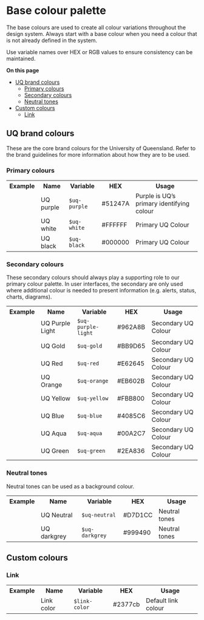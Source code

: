 
<Meta title="Core/Colour/Base colour palette" />

# Base colour palette

The base colours are used to create all colour variations throughout the design system.  Always start with a base colour when you need a colour that is not already defined in the system. 

Use variable names over HEX or RGB values to ensure consistency can be maintained.

**On this page**
- [UQ brand colours](#uq-brand-colours)
  - [Primary colours](#primary-colours)
  - [Secondary colours](#secondary-colours)
  - [Neutral tones](#neutral-tones)
- [Custom colours](#custom-colours)
  - [Link](#link)


## UQ brand colours

These are the core brand colours for the University of Queensland. Refer to the brand guidelines for more information about how they are to be used.

### Primary colours

<table class="uqds-table  uqds-table--card uqds-table--colour">
  <tbody class="uqds-table__body">
    <tr class="uqds-table__mobile-heading">
      <th class="uqds-table__heading">Example</th>
      <th class="uqds-table__heading">Name</th>
      <th class="uqds-table__heading">Variable</th>
      <th class="uqds-table__heading">HEX</th>
      <th class="uqds-table__heading">Usage</th>
    </tr>
    <tr  class="uqds-table__row">
      <td class="uqds-table__item"><div class="uqds-colour__palette uqds-colour--purple"></div></td>
      <td class="uqds-table__item" data-title="Name:">UQ purple</td>
      <td class="uqds-table__item" data-title="Variable:"><code>$uq-purple</code></td>
      <td class="uqds-table__item" data-title="HEX:">#51247A</td>
      <td class="uqds-table__item" data-title="Usage:">Purple is UQ’s primary identifying colour</td>
    </tr>
    <tr class="uqds-table__row">
      <td class="uqds-table__item"><div class="uqds-colour__palette uqds-colour--white"></div></td>
      <td class="uqds-table__item" data-title="Name:">UQ white</td>
      <td class="uqds-table__item" data-title="Variable:"><code>$uq-white</code></td>
      <td class="uqds-table__item" data-title="HEX:">#FFFFFF</td>
      <td class="uqds-table__item" data-title="Usage:">Primary UQ Colour</td>
    </tr>
    <tr class="uqds-table__row">
      <td class="uqds-table__item"><div class="uqds-colour__palette uqds-colour--black"></div></td>
      <td class="uqds-table__item" data-title="Name:">UQ black</td>
      <td class="uqds-table__item" data-title="Variable:"><code>$uq-black</code></td>
      <td class="uqds-table__item" data-title="HEX:">#000000</td>
      <td class="uqds-table__item" data-title="Usage:">Primary UQ Colour</td>
    </tr>
  </tbody>
  </table>

### Secondary colours

These secondary colours should always play a supporting role to our primary colour palette. In user interfaces, the secondary are only used where additional colour is needed to present information (e.g. alerts, status, charts, diagrams).

  <table class="uqds-table uqds-table--card uqds-table--colour">
  <tbody class="uqds-table__body">
    <tr class="uqds-table__mobile-heading">
      <th class="uqds-table__heading">Example</th>
      <th class="uqds-table__heading">Name</th>
      <th class="uqds-table__heading">Variable</th>
      <th class="uqds-table__heading">HEX</th>
      <th class="uqds-table__heading">Usage</th>
    </tr>
    <tr  class="uqds-table__row">
      <td class="uqds-table__item"><div class="uqds-colour__palette uqds-colour--purple-light"></div></td>
      <td class="uqds-table__item" data-title="Name:">UQ Purple Light</td>
      <td class="uqds-table__item" data-title="Variable:"><code>$uq-purple-light</code></td>
      <td class="uqds-table__item" data-title="HEX:">#962A8B</td>
      <td class="uqds-table__item" data-title="Usage:">Secondary UQ Colour</td>
    </tr>
    <tr class="uqds-table__row">
      <td class="uqds-table__item"><div class="uqds-colour__palette uqds-colour--gold"></div></td>
      <td class="uqds-table__item" data-title="Name:">UQ Gold</td>
      <td class="uqds-table__item" data-title="Variable:"><code>$uq-gold</code></td>
      <td class="uqds-table__item" data-title="HEX:">#BB9D65</td>
      <td class="uqds-table__item" data-title="Usage:">Secondary UQ Colour</td>
    </tr>
    <tr class="uqds-table__row">
      <td class="uqds-table__item"><div class="uqds-colour__palette uqds-colour--red"></div></td>
      <td class="uqds-table__item" data-title="Name:">UQ Red</td>
      <td class="uqds-table__item" data-title="Variable:"><code>$uq-red</code></td>
      <td class="uqds-table__item" data-title="HEX:">#E62645</td>
      <td class="uqds-table__item" data-title="Usage:">Secondary UQ Colour</td>
    </tr>
    <tr class="uqds-table__row">
      <td class="uqds-table__item"><div class="uqds-colour__palette uqds-colour--orange"></div></td>
      <td class="uqds-table__item" data-title="Name:">UQ Orange</td>
      <td class="uqds-table__item" data-title="Variable:"><code>$uq-orange</code></td>
      <td class="uqds-table__item" data-title="HEX:">#EB602B</td>
      <td class="uqds-table__item" data-title="Usage:">Secondary UQ Colour</td>
    </tr>
    <tr class="uqds-table__row">
      <td class="uqds-table__item"><div class="uqds-colour__palette uqds-colour--yellow"></div></td>
      <td class="uqds-table__item" data-title="Name:">UQ Yellow</td>
      <td class="uqds-table__item" data-title="Variable:"><code>$uq-yellow</code></td>
      <td class="uqds-table__item" data-title="HEX:">#FBB800</td>
      <td class="uqds-table__item" data-title="Usage:">Secondary UQ Colour</td>
    </tr>
    <tr class="uqds-table__row">
      <td class="uqds-table__item"><div class="uqds-colour__palette uqds-colour--blue"></div></td>
      <td class="uqds-table__item" data-title="Name:">UQ Blue</td>
      <td class="uqds-table__item" data-title="Variable:"><code>$uq-blue</code></td>
      <td class="uqds-table__item" data-title="HEX:">#4085C6</td>
      <td class="uqds-table__item" data-title="Usage:">Secondary UQ Colour</td>
    </tr>
    <tr class="uqds-table__row">
      <td class="uqds-table__item"><div class="uqds-colour__palette uqds-colour--aqua"></div></td>
      <td class="uqds-table__item" data-title="Name:">UQ Aqua</td>
      <td class="uqds-table__item" data-title="Variable:"><code>$uq-aqua</code></td>
      <td class="uqds-table__item" data-title="HEX:">#00A2C7</td>
      <td class="uqds-table__item" data-title="Usage:">Secondary UQ Colour</td>
    </tr>
    <tr class="uqds-table__row">
      <td class="uqds-table__item"><div class="uqds-colour__palette uqds-colour--green"></div></td>
      <td class="uqds-table__item" data-title="Name:">UQ Green</td>
      <td class="uqds-table__item" data-title="Variable:"><code>$uq-green</code></td>
      <td class="uqds-table__item" data-title="HEX:">#2EA836</td>
      <td class="uqds-table__item" data-title="Usage:">Secondary UQ Colour</td>
    </tr>
  </tbody>
  </table>

### Neutral tones
Neutral tones can be used as a background colour.

<table class="uqds-table  uqds-table--card uqds-table--colour">
  <tbody class="uqds-table__body">
    <tr class="uqds-table__mobile-heading">
      <th class="uqds-table__heading">Example</th>
      <th class="uqds-table__heading">Name</th>
      <th class="uqds-table__heading">Variable</th>
      <th class="uqds-table__heading">HEX</th>
      <th class="uqds-table__heading">Usage</th>
    </tr>
    <tr  class="uqds-table__row">
      <td class="uqds-table__item"><div class="uqds-colour__palette uqds-colour--neutral"></div></td>
      <td class="uqds-table__item" data-title="Name:">UQ Neutral</td>
      <td class="uqds-table__item" data-title="Variable:"><code>$uq-neutral</code></td>
      <td class="uqds-table__item" data-title="HEX:">#D7D1CC</td>
      <td class="uqds-table__item" data-title="Usage:">Neutral tones</td>
    </tr>
    <tr class="uqds-table__row">
      <td class="uqds-table__item"><div class="uqds-colour__palette uqds-colour--darkgrey"></div></td>
      <td class="uqds-table__item" data-title="Name:">UQ darkgrey</td>
      <td class="uqds-table__item" data-title="Variable:"><code>$uq-darkgrey</code></td>
      <td class="uqds-table__item" data-title="HEX:">#999490</td>
      <td class="uqds-table__item" data-title="Usage:">Neutral tones</td>
    </tr>
  </tbody>
</table>

## Custom colours

### Link

  <table class="uqds-table uqds-table--card uqds-table--colour">
  <tbody class="uqds-table__body">
    <tr class="uqds-table__mobile-heading">
      <th class="uqds-table__heading">Example</th>
      <th class="uqds-table__heading">Name</th>
      <th class="uqds-table__heading">Variable</th>
      <th class="uqds-table__heading">HEX</th>
      <th class="uqds-table__heading">Usage</th>
    </tr>
    <tr  class="uqds-table__row">
      <td class="uqds-table__item"><div class="uqds-colour__palette uqds-link-color"></div></td>
      <td class="uqds-table__item" data-title="Name:">Link color</td>
      <td class="uqds-table__item" data-title="Variable:"><code>$link-color</code></td>
      <td class="uqds-table__item" data-title="HEX:">#2377cb</td>
      <td class="uqds-table__item" data-title="Usage:">Default link colour</td>
    </tr>
  </tbody>
  </table>



  